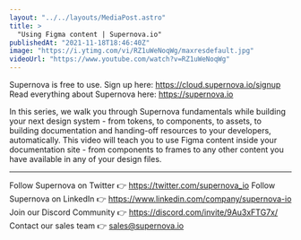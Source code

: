 ```yaml
---
layout: "../../layouts/MediaPost.astro"
title: >
  "Using Figma content | Supernova.io"
publishedAt: "2021-11-18T18:46:40Z"
image: "https://i.ytimg.com/vi/RZ1uWeNoqWg/maxresdefault.jpg"
videoUrl: "https://www.youtube.com/watch?v=RZ1uWeNoqWg"
---
```


Supernova is free to use. Sign up here: https://cloud.supernova.io/signup
Read everything about Supernova here: https://supernova.io

In this series, we walk you through Supernova fundamentals while building your next design system - from tokens, to components, to assets, to building documentation and handing-off resources to your developers, automatically. This video will teach you to use Figma content inside your documentation site - from components to frames to any other content you have available in any of your design files.

---

Follow Supernova on Twitter 👉 https://twitter.com/supernova_io
Follow Supernova on LinkedIn 👉 https://www.linkedin.com/company/supernova-io
Join our Discord Community 👉 https://discord.com/invite/9Au3xFTG7x/
Contact our sales team 👉 sales@supernova.io
